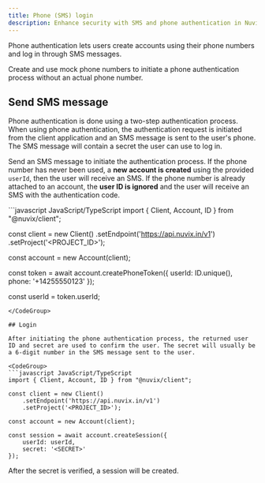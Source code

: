 ```yaml
---
title: Phone (SMS) login
description: Enhance security with SMS and phone authentication in Nuvix. Add multi-factor authentication via SMS, verify phone numbers, and protect user accounts.
---
```


Phone authentication lets users create accounts using their phone numbers and log in through SMS messages.

Create and use mock phone numbers to initiate a phone authentication process without an actual phone number.

## Send SMS message

Phone authentication is done using a two-step authentication process. When using phone authentication, the authentication request is initiated from the client application and an SMS message is sent to the user's phone. The SMS message will contain a secret the user can use to log in.

Send an SMS message to initiate the authentication process. If the phone number has never been used, a **new account is created** using the provided `userId`, then the user will receive an SMS. If the phone number is already attached to an account, the **user ID is ignored** and the user will receive an SMS with the authentication code.

<CodeGroup>
```javascript JavaScript/TypeScript
import { Client, Account, ID } from "@nuvix/client";

const client = new Client()
    .setEndpoint('https://api.nuvix.in/v1')
    .setProject('<PROJECT_ID>');

const account = new Account(client);

const token = await account.createPhoneToken({
    userId: ID.unique(),
    phone: '+14255550123'
});

const userId = token.userId;
```
</CodeGroup>

## Login

After initiating the phone authentication process, the returned user ID and secret are used to confirm the user. The secret will usually be a 6-digit number in the SMS message sent to the user.

<CodeGroup>
```javascript JavaScript/TypeScript
import { Client, Account, ID } from "@nuvix/client";

const client = new Client()
    .setEndpoint('https://api.nuvix.in/v1')
    .setProject('<PROJECT_ID>');

const account = new Account(client);

const session = await account.createSession({
    userId: userId,
    secret: '<SECRET>'
});
```
</CodeGroup>

After the secret is verified, a session will be created.